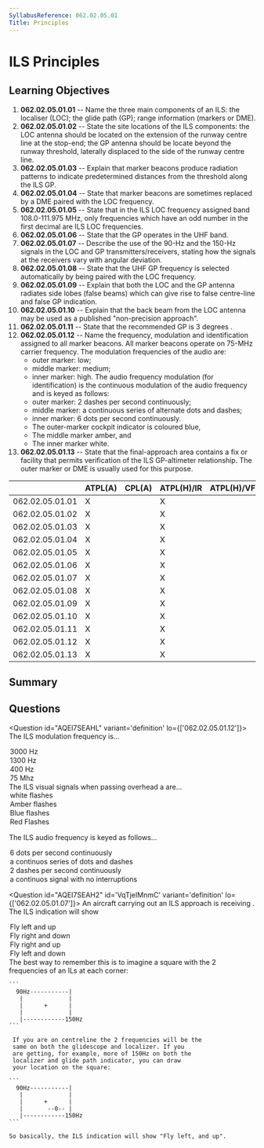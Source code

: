 ```yaml
---
SyllabusReference: 062.02.05.01
Title: Principles
---
```


# ILS Principles

## Learning Objectives

1. **062.02.05.01.01** -- Name the three main components of an ILS: the
   localiser (LOC); the glide path (GP); range information (markers or DME).
2. **062.02.05.01.02** -- State the site locations of the ILS components: the
   LOC antenna should be located on the extension of the runway centre line at
   the stop-end; the GP antenna should be locate beyond the runway threshold,
   laterally displaced to the side of the runway centre line.
3. **062.02.05.01.03** -- Explain that marker beacons produce radiation patterns
   to indicate predetermined distances from the threshold along the ILS GP.
4. **062.02.05.01.04** -- State that marker beacons are sometimes replaced by a
   DME paired with the LOC frequency.
5. **062.02.05.01.05** -- State that in the ILS LOC frequency assigned band
   108.0-111.975 MHz, only frequencies which have an odd number in the first
   decimal are ILS LOC frequencies.
6. **062.02.05.01.06** -- State that the GP operates in the UHF band.
7. **062.02.05.01.07** -- Describe the use of the 90-Hz and the 150-Hz signals
   in the LOC and GP transmitters/receivers, stating how the signals at the
   receivers vary with angular deviation.
8. **062.02.05.01.08** -- State that the UHF GP frequency is selected
   automatically by being paired with the LOC frequency.
9. **062.02.05.01.09** -- Explain that both the LOC and the GP antenna radiates
   side lobes (false beams) which can give rise to false centre-line and false
   GP indication.
10. **062.02.05.01.10** -- Explain that the back beam from the LOC antenna may
    be used as a published "non-precision approach".
11. **062.02.05.01.11** -- State that the recommended GP is 3 degrees .
12. **062.02.05.01.12** -- Name the frequency, modulation and identification
    assigned to all marker beacons. All marker beacons operate on 75-MHz carrier
    frequency. The modulation frequencies of the audio are:
    - outer marker: low;
    - middle marker: medium;
    - inner marker: high. The audio frequency modulation (for identification) is
      the continuous modulation of the audio frequency and is keyed as follows:
    - outer marker: 2 dashes per second continuously;
    - middle marker: a continuous series of alternate dots and dashes;
    - inner marker: 6 dots per second continuously.
    - The outer-marker cockpit indicator is coloured blue,
    - The middle marker amber, and
    - The inner marker white.
13. **062.02.05.01.13** -- State that the final-approach area contains a fix or
    facility that permits verification of the ILS GP-altimeter relationship. The
    outer marker or DME is usually used for this purpose.

|                 | ATPL(A) | CPL(A) | ATPL(H)/IR | ATPL(H)/VFR | CPL(H) | IR  | CBIR(A) |
| --------------- | ------- | ------ | ---------- | ----------- | ------ | --- | ------- |
| 062.02.05.01.01 | X       |        | X          |             |        | X   | X       |
| 062.02.05.01.02 | X       |        | X          |             |        | X   | X       |
| 062.02.05.01.03 | X       |        | X          |             |        | X   | X       |
| 062.02.05.01.04 | X       |        | X          |             |        | X   | X       |
| 062.02.05.01.05 | X       |        | X          |             |        | X   | X       |
| 062.02.05.01.06 | X       |        | X          |             |        | X   | X       |
| 062.02.05.01.07 | X       |        | X          |             |        | X   | X       |
| 062.02.05.01.08 | X       |        | X          |             |        | X   |         |
| 062.02.05.01.09 | X       |        | X          |             |        | X   | X       |
| 062.02.05.01.10 | X       |        | X          |             |        | X   | X       |
| 062.02.05.01.11 | X       |        | X          |             |        | X   | X       |
| 062.02.05.01.12 | X       |        | X          |             |        | X   | X       |
| 062.02.05.01.13 | X       |        | X          |             |        | X   | X       |

## Summary

## Questions

<Question id="AQEI7SEAHL" variant='definition' lo={['062.02.05.01.12']}>
  <Text  variant='oneCorrect' key="1">The ILS <Subject/> modulation frequency is...</Text>
  <Option key="1" subject={[["inner marker'"]]} why='true for inner marker'>3000 Hz</Option>
  <Option key="1" subject={[["middle marker'"]]} why='true for middle marker'>1300 Hz</Option>
  <Option key="1" subject={[["outer marker'"]]} why='true for outer marker'>400 Hz</Option>
  <Option key="1" why='75MHz is the frequency of the carrier wave.'>75 Mhz</Option>

<Text variant="oneCorrect" key="2">
  The ILS visual signals when passing overhead a <Subject /> are...
</Text>
<Option key="2" subject={[["inner marker"]]} why="true for inner marker">
  white flashes
</Option>
<Option key="2" subject={[["middle marker"]]} why="true for middle marker">
  Amber flashes
</Option>
<Option key="2" subject={[["outer marker"]]} why="true for outer marker">
  Blue flashes
</Option>
<Option key="2">Red Flashes</Option>

  <Text  variant='oneCorrect' key="3">The ILS <Subject/> audio frequency is keyed as follows...</Text>
  <Option key="1" subject={[["inner marker'"]]} why='true for inner marker'>6 dots per second continuously</Option>
  <Option key="1" subject={[["middle marker'"]]} why='true for middle marker'>a continuos series of dots and dashes</Option>
  <Option key="1" subject={[["outer marker'"]]} why='true for outer marker'>2 dashes per second continuously</Option>
  <Option key="1" >a continuos signal with no interruptions</Option>
</Question>

<Question id="AQEI7SEAH2" id='VqTjeIMnmC' variant='definition' lo={['062.02.05.01.07']}>
  <Text  variant='oneCorrect'>
     An aircraft carrying out an ILS approach is receiving <Subject/>.
     The ILS indication will show
   </Text>
  <Option subject={[["more 150Hz than 90Hz modulation from both the localizer and glide path transmitters'"]]}>
     Fly left and up
  </Option>
  <Option subject={[["more 90Hz than 150Hz modulation from both the localizer and glide path transmitters'"]]}>
     Fly right and down
  </Option>
  <Option subject={[["more 90Hz than 150Hz modulation from the  the localizer transmitter and more 150Hz than 90Hz from the glide path transmitter'"]]}>
     Fly right and up
  </Option>
  <Option subject={[["more 150Hz than 90Hz modulation from the  the localizer transmitter and more 90Hz than 150Hz from the glide path transmitter'"]]}>
     Fly left and down
  </Option>
  <Explanation>
    The best way to remember this is to imagine a square 
    with the 2 frequencies of an ILs at each corner:

    ```
      90Hz-----------|
       |             |
       |      +      |
       |             |
       |------------150Hz
    ```

     If you are on centreline the 2 frequencies will be the
     same on both the glidescope and localizer. If you
     are getting, for example, more of 150Hz on both the
     localizer and glide path indicator, you can draw
     your location on the square:

    ```
      90Hz-----------|
       |             |
       |      +      |
       |       --0-- |
       |------------150Hz
    ```

    So basically, the ILS indication will show "Fly left, and up".

  </Explanation>
</Question>
